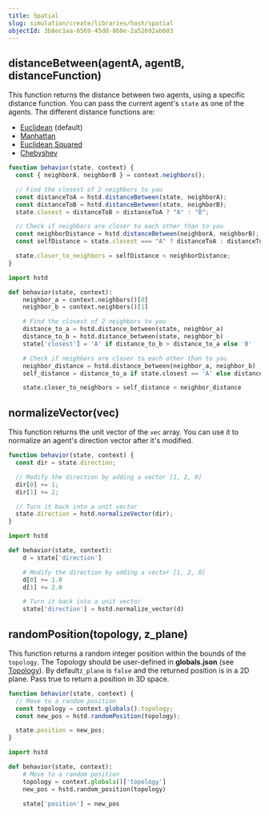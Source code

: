 ```yaml
---
title: Spatial
slug: simulation/create/libraries/hash/spatial
objectId: 3b8ec1aa-6569-45dd-860e-2a52692ab603
---
```


## distanceBetween(agentA, agentB, distanceFunction)

This function returns the distance between two agents, using a specific distance function. You can pass the current agent's `state` as one of the agents. The different distance functions are:

- [Euclidean](https://en.wikipedia.org/wiki/Euclidean_distance) (default)
- [Manhattan](https://en.wikipedia.org/wiki/Taxicab_geometry)
- [Euclidean Squared](https://en.wikipedia.org/wiki/Euclidean_distance#Squared_Euclidean_distance)
- [Chebyshev](https://en.wikipedia.org/wiki/Chebyshev_distance)

<Tabs>
<Tab title="JavaScript">

```javascript
function behavior(state, context) {
  const { neighborA, neighborB } = context.neighbors();

  // Find the closest of 2 neighbors to you
  const distanceToA = hstd.distanceBetween(state, neighborA);
  const distanceToB = hstd.distanceBetween(state, neighborB);
  state.closest = distanceToB > distanceToA ? "A" : "B";

  // Check if neighbors are closer to each other than to you
  const neighborDistance = hstd.distanceBetween(neighborA, neighborB);
  const selfDistance = state.closest === "A" ? distanceToA : distanceToB;

  state.closer_to_neighbors = selfDistance < neighborDistance;
}
```

</Tab>
<Tab title="Python">

```python
import hstd

def behavior(state, context):
    neighbor_a = context.neighbors()[0]
    neighbor_b = context.neighbors()[1]

    # Find the closest of 2 neighbors to you
    distance_to_a = hstd.distance_between(state, neighbor_a)
    distance_to_b = hstd.distance_between(state, neighbor_b)
    state['closest'] = 'A' if distance_to_b > distance_to_a else 'B'

    # Check if neighbors are closer to each other than to you
    neighbor_distance = hstd.distance_between(neighbor_a, neighbor_b)
    self_distance = distance_to_a if state.closest == 'A' else distance_to_b

    state.closer_to_neighbors = self_distance < neighbor_distance
```

</Tab>
</Tabs>

## normalizeVector(vec)

This function returns the unit vector of the `vec` array. You can use it to normalize an agent's direction vector after it's modified.

<Tabs>
<Tab title="JavaScript">

```javascript
function behavior(state, context) {
  const dir = state.direction;

  // Modify the direction by adding a vector [1, 2, 0]
  dir[0] += 1;
  dir[1] += 2;

  // Turn it back into a unit vector
  state.direction = hstd.normalizeVector(dir);
}
```

</Tab>
<Tab title="Python">

```python
import hstd

def behavior(state, context):
    d = state['direction']

    # Modify the direction by adding a vector [1, 2, 0]
    d[0] += 1.0
    d[1] += 2.0

    # Turn it back into a unit vector
    state['direction'] = hstd.normalize_vector(d)
```

</Tab>
</Tabs>

## randomPosition(topology, z_plane)

This function returns a random integer position within the bounds of the `topology`. The Topology should be user-defined in **globals.json** \(see [Topology](/docs/simulations/create/configuration/topology/)\). By default`z_plane` is `false` and the returned position is in a 2D plane. Pass true to return a position in 3D space.

<Tabs>
<Tab title="JavaScript">

```javascript
function behavior(state, context) {
  // Move to a random position
  const topology = context.globals().topology;
  const new_pos = hstd.randomPosition(topology);

  state.position = new_pos;
}
```

</Tab>
<Tab title="Python">

```python
import hstd

def behavior(state, context):
    # Move to a random position
    topology = context.globals()['topology']
    new_pos = hstd.random_position(topology)

    state['position'] = new_pos
```

</Tab>
</Tabs>
